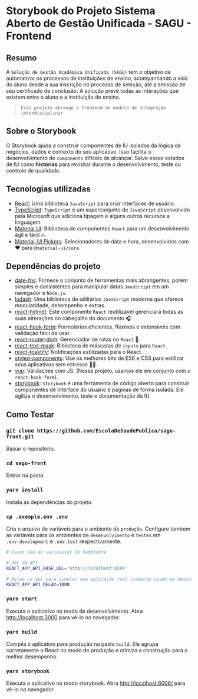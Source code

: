 
<Meta title="Introdução" />

# Storybook do Projeto Sistema Aberto de Gestão Unificada - SAGU - Frontend

## Resumo

A `Solução de Gestão Acadêmica Unificada (SAGU)` tem o objetivo de automatizar os processos de instituições de ensino, acompanhando a vida do aluno desde a sua inscrição no processo de seleção, até a emissão de seu certificado de conclusão. A solução prevê todas as interações que existem entre o aluno e a instituição de ensino.

> `Esse projeto abrange o frontend do módulo de integração interdisciplinar`

## Sobre o Storybook

O Storybook ajuda a construir componentes de IU isolados da lógica de negócios, dados e contexto do seu aplicativo. Isso facilita o desenvolvimento de `components` difíceis de alcançar. Salve esses estados de IU como **histórias** para revisitar durante o desenvolvimento, teste ou controle de qualidade.

## Tecnologias utilizadas

- [React](https://pt-br.reactjs.org/): Uma biblioteca `JavaScript` para criar interfaces de usuário.
- [TypeScript](https://www.typescriptlang.org/): `TypeScript` é um superconjunto de `JavaScript` desenvolvido pela Microsoft que adiciona tipagem e alguns outros recursos a linguagem.
- [Material UI](https://material-ui.com/pt/): Biblioteca de componentes `React` para um desenvolvimento ágil e fácil 🔥.
- [Material-UI Pickers](https://material-ui.com/pt/): Selecionadores de data e hora, desenvolvidos com ❤️ para `@material-ui/core`.

## Dependências do projeto

- [date-fns](https://date-fns.org/): Fornece o conjunto de ferramentas mais abrangentes, porém simples e consistentes para manipular datas `JavaScript` em um navegador e `Node.js`.
- [lodash](https://lodash.com/): Uma biblioteca de utilitários `JavaScript` moderna que oferece modularidade, desempenho e extras.
- [react-helmet](https://github.com/nfl/react-helmet): Este componente `React` reutilizável gerenciará todas as suas alterações no cabeçalho do documento 🎧.
- [react-hook-form](https://react-hook-form.com/): Formulários eficientes, flexíveis e extensíveis com validação fácil de usar.
- [react-router-dom](https://reactrouter.com/web/guides/quick-start): Gerenciador de rotas no `React` 📍.
- [react-text-mask](https://github.com/text-mask/text-mask): Biblioteca de máscaras de `inputs` para `React`.
- [react-toastify](https://fkhadra.github.io/react-toastify/introduction): Notificações estilizadas para o React.
- [styled-components](https://styled-components.com/): Use os melhores bits de ES6 e CSS para estilizar seus aplicativos sem estresse 💅🏾.
- [yup](https://github.com/jquense/yup): Validações com JS. (Nesse projeto, usamos ele em conjunto com o `react-hook-form`).
- [storybook](https://storybook.js.org/): `Storybook` é uma ferramenta de código aberto para construir componentes de interface do usuário e páginas de forma isolada. Ele agiliza o desenvolvimento, teste e documentação da IU.

## Como Testar

### `git clone https://github.com/EscolaDeSaudePublica/sagu-front.git`

Baixar o repositório.

### `cd sagu-front`

Entrar na pasta.

### `yarn install`

Instala as dependências do projeto.

### `cp .exemple.env .env`

Cria o arquivo de variáveis para o ambiente de `produção`. Configure tambem as variáveis para os ambientes de `desenvolvimento` e `testes` em `.env.development` e `.env.test` respectivamente.

```bash
# Essas são as variáveies de hambiente

# URL da API
REACT_APP_API_BASE_URL='http://localhost:XXXX'

# Delay na api para simular uma aplicação real (somente usado em desenvolvimento ou test)
REACT_APP_API_DELAY=1000
```

### `yarn start`

Executa o aplicativo no modo de desenvolvimento.
Abra [http://localhost:3000](http://localhost:3000) para vê-lo no navegador.

### `yarn build`

Compila o aplicativo para produção na pasta `build`.
Ele agrupa corretamente o React no modo de produção e otimiza a construção para o melhor desempenho.

### `yarn storybook`

Executa o aplicativo no modo storybook.
Abra [http://localhost:6006/](http://localhost:6006/) para vê-lo no navegador.
